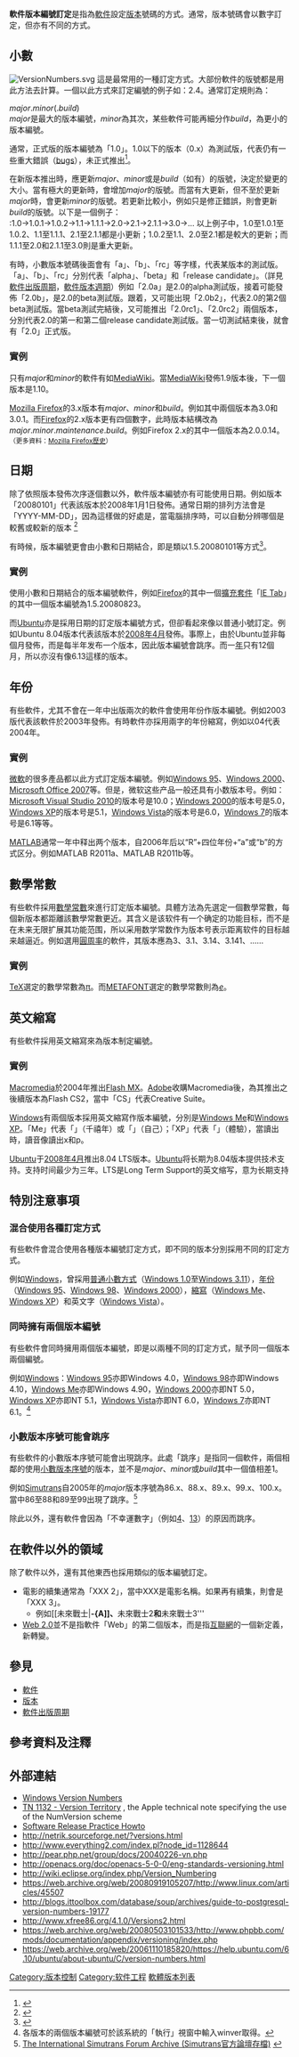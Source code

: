 {{noteTA
|G1=IT
}}
'''軟件版本編號訂定'''是指為[[軟件|軟件]]設定[[版本|版本]]號碼的方式。通常，版本號碼會以數字訂定，但亦有不同的方式。

==小數==
[[File:VersionNumbers.svg|thumb]]
這是最常用的一種訂定方式。大部份軟件的版號都是用此方法去計算。一個以此方式來訂定編號的例子如：2.4。通常訂定規則為：

<math>major.minor(.build)</math><br />
''major''是最大的版本編號，''minor''為其次，某些軟件可能再細分作''build''，為更小的版本編號。

通常，正式版的版本編號為「1.0」。1.0以下的版本（0.x）為測試版，代表仍有一些重大錯誤（[[程序錯誤|bugs]]），未正式推出<ref name="advogato">{{Cite web |url=http://www.advogato.org/article/40.html |title=Advogato: Version numbering madness<!-- Bot generated title --> |access-date=2008-10-07 |archive-url=https://web.archive.org/web/20081007091249/http://advogato.org/article/40.html |archive-date=2008-10-07 |dead-url=yes }}</ref>。

在新版本推出時，應更新''major''、''minor''或是''build''（如有）的版號，決定於變更的大小。當有極大的更新時，會增加''major''的版號。而當有大更新，但不至於更新''major''時，會更新''minor''的版號。若更新比較小，例如只是修正錯誤，則會更新''build''的版號。以下是一個例子：<br />
:1.0→1.0.1→1.0.2→1.1→1.1.1→2.0→2.1→2.1.1→3.0→…
以上例子中，1.0至1.0.1至1.0.2、1.1至1.1.1、2.1至2.1.1都是小更新；1.0.2至1.1、2.0至2.1都是較大的更新；而1.1.1至2.0和2.1.1至3.0則是重大更新。

有時，小數版本號碼後面會有「a」、「b」、「rc」等字樣，代表某版本的測試版。「a」、「b」、「rc」分別代表「alpha」、「beta」和「release candidate」。（詳見[[軟件出版周期|軟件出版周期]]，[[軟件版本週期|軟件版本週期]]）例如「2.0a」是2.0的alpha測試版，接着可能發佈「2.0b」，是2.0的beta測試版。跟着，又可能出現「2.0b2」，代表2.0的第2個beta測試版。當beta測試完結後，又可能推出「2.0rc1」、「2.0rc2」兩個版本，分別代表2.0的第一和第二個release candidate測試版。當一切測試結束後，就會有「2.0」正式版。

===實例===
只有''major''和''minor''的軟件有如[[MediaWiki|MediaWiki]]。當[[MediaWiki|MediaWiki]]發佈1.9版本後，下一個版本是1.10。

[[Mozilla_Firefox|Mozilla Firefox]]的3.x版本有''major''、''minor''和''build''。例如其中兩個版本為3.0和3.0.1。而[[Mozilla_Firefox|Firefox]]的2.x版本更有四個數字，此時版本結構改為<math>major.minor.maintenance.build</math>。例如Firefox 2.x的其中一個版本為2.0.0.14。<small>（更多資料：[[Mozilla_Firefox歷史|Mozilla Firefox歷史]]）</small>

==日期==
除了依照版本發佈次序逐個數以外，軟件版本編號亦有可能使用日期。例如版本「20080101」代表該版本於2008年1月1日發佈。通常日期的排列方法會是「YYYY-MM-DD」，因為這樣做的好處是，當電腦排序時，可以自動分辨哪個是較舊或較新的版本
<ref name="ISO Date">{{Cite web |url=http://www.cl.cam.ac.uk/~mgk25/iso-time.html |title=International standard date and time notation<!-- Bot generated title --> |access-date=2008-10-07 |archive-date=2021-05-04 |archive-url=https://web.archive.org/web/20210504181635/https://www.cl.cam.ac.uk/~mgk25/iso-time.html |dead-url=no }}</ref>

有時候，版本編號更會由小數和日期結合，即是類以1.5.20080101等方式<ref name="ms">{{Cite web |url=http://www.codinghorror.com/blog/archives/000793.html |title=Coding Horror: What's In a Version Number, Anyway?<!-- Bot generated title --> |access-date=2008-10-07 |archive-date=2010-01-20 |archive-url=https://web.archive.org/web/20100120154458/http://www.codinghorror.com/blog/archives/000793.html |dead-url=no }}</ref>。

===實例===
使用小數和日期結合的版本編號軟件，例如[[Mozilla_Firefox|Firefox]]的其中一個[[Firefox擴展列表|擴充套件]]「[[IE_Tab|IE Tab]]」的其中一個版本編號為1.5.20080823。

而[[Ubuntu_Linux|Ubuntu]]亦是採用日期的訂定版本編號方式，但卻看起來像以普通小號訂定。例如Ubuntu 8.04版本代表該版本於[[2008年4月|2008年4月]]發佈。事際上，由於Ubuntu並非每個月發佈，而是每半年发布一个版本，因此版本編號會跳序。而一[[年|年]]只有12個月，所以亦沒有像6.13這樣的版本。

==年份==
有些軟件，尤其不會在一年中出版兩次的軟件會使用年份作版本編號。例如2003版代表該軟件於2003年發佈。有時軟件亦採用兩字的年份縮寫，例如以04代表2004年。

===實例===
[[微軟|微軟]]的很多產品都以此方式訂定版本編號。例如[[Windows_95|Windows 95]]、[[Windows_2000|Windows 2000]]、[[Microsoft_Office_2007|Microsoft Office 2007]]等。但是，微软这些产品一般还具有小数版本号。例如：[[Visual_Studio#Visual_Studio_2010|Microsoft Visual Studio 2010]]的版本号是10.0；[[Windows_2000|Windows 2000]]的版本号是5.0，[[Windows_XP|Windows XP]]的版本号是5.1，[[Windows_Vista|Windows Vista]]的版本号是6.0，[[Windows_7|Windows 7]]的版本号是6.1等等。

[[MATLAB|MATLAB]]通常一年中释出两个版本，自2006年后以“R”+四位年份+“a”或“b”的方式区分。例如MATLAB R2011a、MATLAB R2011b等。

==數學常數==
有些軟件採用[[數學常數|數學常數]]來進行訂定版本編號。具體方法為先選定一個數學常數，每個新版本都距離該數學常數更近。其含义是该软件有一个确定的功能目标，而不是在未来无限扩展其功能范围，所以采用数学常数作为版本号表示距离软件的目标越来越逼近。例如選用[[圓周率|圓周率]]的軟件，其版本應為3、3.1、3.14、3.141、……

===實例===
[[TeX|TeX]]選定的數學常數為[[圓周率|π]]。而[[METAFONT|METAFONT]]選定的數學常數則為[[e_(數學常數)|''e'']]。

==英文縮寫==
有些軟件採用英文縮寫來為版本制定編號。

===實例===
[[Macromedia|Macromedia]]於2004年推出[[Adobe_Flash|Flash MX]]。[[Adobe|Adobe]]收購Macromedia後，為其推出之後續版本為Flash CS2，當中「CS」代表Creative Suite。

[[Windows|Windows]]有兩個版本採用英文縮寫作版本編號，分別是[[Windows_Me|Windows Me]]和[[Windows_XP|Windows XP]]。「Me」代表「{{lang|en|Millennium}}」（千禧年）或「{{lang|en|me}}」（自己）；「XP」代表「{{lang|en|experience}}」（體驗），當讀出{{lang|en|experience}}時，讀音像讀出x和p。

[[Ubuntu|Ubuntu]]于[[2008年4月|2008年4月]]推出8.04 LTS版本。[[Ubuntu|Ubuntu]]将长期为8.04版本提供技术支持。支持时间最少为三年。LTS是Long Term Support的英文缩写，意为长期支持

==特別注意事項==
===混合使用各種訂定方式===
有些軟件會混合使用各種版本編號訂定方式，即不同的版本分別採用不同的訂定方式。

例如[[Windows|Windows]]，曾採用[[#小數|普通小數方式]]（[[Windows_1.0|Windows 1.0]]至[[Windows_3.11|Windows 3.11]]），[[#年份|年份]]（[[Windows_95|Windows 95]]、[[Windows_98|Windows 98]]、[[Windows_2000|Windows 2000]]），[[#英文縮寫|縮寫]]（[[Windows_Me|Windows Me]]、[[Windows_XP|Windows XP]]）和英文字（[[Windows_Vista|Windows Vista]]）。

===同時擁有兩個版本編號===
有些軟件會同時擁用兩個版本編號，即是以兩種不同的訂定方式，賦予同一個版本兩個編號。

例如[[Windows|Windows]]：[[Windows_95|Windows 95]]亦即Windows 4.0，[[Windows_98|Windows 98]]亦即Windows 4.10，[[Windows_Me|Windows Me]]亦即Windows 4.90，[[Windows_2000|Windows 2000]]亦即NT 5.0，[[Windows_XP|Windows XP]]亦即NT 5.1，[[Windows_Vista|Windows Vista]]亦即NT 6.0，[[Windows_7|Windows 7]]亦即NT 6.1。<ref>各版本的兩個版本編號可於該系統的「執行」視窗中輸入<nowiki>winver</nowiki>取得。</ref>

===小數版本序號可能會跳序===
有些軟件的小數版本序號可能會出現跳序。此處「跳序」是指同一個軟件，兩個相鄰的使用[[#小數|小數版本序號]]的版本，並不是''major''、''minor''或''build''其中一個值相差1。

例如[[Simutrans|Simutrans]]自2005年的''major''版本序號為86.x、88.x、89.x、99.x、100.x。當中86至88和89至99出現了跳序。<ref>[http://archive.forum.simutrans.com/board/00051.0/index.html The International Simutrans Forum Archive (Simutrans官方論壇存檔)] {{webarchive|url=https://web.archive.org/web/20080921230240/http://archive.forum.simutrans.com/board/00051.0/index.html |date=2008-09-21 }}</ref>

除此以外，還有軟件會因為「不幸運數字」（例如[[4|4]]、[[13|13]]）的原因而跳序。

==在軟件以外的領域==
除了軟件以外，還有其他東西也採用類似的版本編號訂定。
*電影的續集通常為「XXX 2」，當中XXX是電影名稱。如果再有續集，則會是「XXX 3」。
**例如[[未來戰士|'''-{A]]、'''未來戰士2'''和'''未來戰士3'''
*[[Web_2.0|Web 2.0]]並不是指軟件「Web」的第二個版本，而是指[[互聯網|互聯網]]的一個新定義，新轉變。

==參見==
*[[軟件|軟件]]
*[[版本|版本]]
*[[軟件出版周期|軟件出版周期]]

==參考資料及注釋==
{{reflist}}

==外部連結==
*[https://web.archive.org/web/20081012051448/http://www.codeproject.com/system/winvertable.asp Windows Version Numbers]
*[http://developer.apple.com/technotes/tn/tn1132.html TN 1132 - Version Territory] {{Wayback|url=http://developer.apple.com/technotes/tn/tn1132.html |date=20090330032438 }}, the Apple technical note specifying the use of the NumVersion scheme
*[http://tldp.org/HOWTO/Software-Release-Practice-HOWTO/index.html Software Release Practice Howto] {{Wayback|url=http://tldp.org/HOWTO/Software-Release-Practice-HOWTO/index.html |date=20210506100517 }}
* http://netrik.sourceforge.net/?versions.html {{Wayback|url=http://netrik.sourceforge.net/?versions.html |date=20120305000712 }}
* http://www.everything2.com/index.pl?node_id=1128644 {{Wayback|url=http://www.everything2.com/index.pl?node_id=1128644 |date=20210428172451 }}
* http://pear.php.net/group/docs/20040226-vn.php {{Wayback|url=http://pear.php.net/group/docs/20040226-vn.php |date=20200603013744 }}
* http://openacs.org/doc/openacs-5-0-0/eng-standards-versioning.html {{Wayback|url=http://openacs.org/doc/openacs-5-0-0/eng-standards-versioning.html |date=20210118105412 }}
* http://wiki.eclipse.org/index.php/Version_Numbering {{Wayback|url=http://wiki.eclipse.org/index.php/Version_Numbering |date=20150914182024 }}
* https://web.archive.org/web/20080919105207/http://www.linux.com/articles/45507
* http://blogs.ittoolbox.com/database/soup/archives/guide-to-postgresql-version-numbers-19177 {{Wayback|url=http://blogs.ittoolbox.com/database/soup/archives/guide-to-postgresql-version-numbers-19177 |date=20080626023726 }}
* http://www.xfree86.org/4.1.0/Versions2.html {{Wayback|url=http://www.xfree86.org/4.1.0/Versions2.html |date=20200603013804 }}
* https://web.archive.org/web/20080503101533/http://www.phpbb.com/mods/documentation/appendix/versioning/index.php
* https://web.archive.org/web/20061110185820/https://help.ubuntu.com/6.10/ubuntu/about-ubuntu/C/version-numbers.html

[[Category:版本控制|Category:版本控制]]
[[Category:软件工程|Category:软件工程]]
[[Category:軟體版本列表|]]